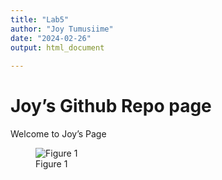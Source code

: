 ```yaml
---
title: "Lab5"
author: "Joy Tumusiime"
date: "2024-02-26"
output: html_document
  
---
```

# Joy's Github Repo page

Welcome to Joy's Page

![Figure 1](pic.jpg)


